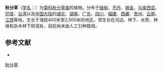 {{Speciesbox
| name = 秋分草
| status = 
| status_system = 
| image = Aster vertucilatus syuubunsou06.jpg
| genus = Rhynchospermum
| species = verticillatum
| authority = Reinw. ex Bl.
}}

'''秋分草'''（[[学名|学名]]：{{lang|la|''Rhynchospermum verticillatum''}}）为[[菊科|菊科]][[秋分草属|秋分草属]]的植物。分布于[[缅甸|缅甸]]、[[不丹|不丹]]、[[锡金|锡金]]、[[马来西亚|马来西亚]]、[[印度|印度]]、[[台湾|台湾]]以及[[中国大陆|中国大陆]]的[[湖北|湖北]]、[[湖南|湖南]]、[[广东|广东]]、[[四川|四川]]、[[福建|福建]]、[[西藏|西藏]]、[[贵州|贵州]]、[[云南|云南]]、[[江西|江西]]等地，生长于海拔400米至2,500米的地区，常生长在沟边、林下、水旁、林缘和杂木林下阴湿处，目前尚未由人工引种栽培。

== 参考文献 ==
<div class="references-small">
* {{cite web| url =http://www.bioinfo.cn/db05/KmzwSpecies.php?action=view&id=4199| title =秋分草| work =《中国高等植物数据库全库》| publisher =中国科学院微生物研究所| author =昆明植物研究所| accessdate =2009-02-25| deadurl =yes| archiveurl =https://web.archive.org/web/20160305050224/http://www.bioinfo.cn/db05/KmzwSpecies.php?action=view&id=4199| archivedate =2016-03-05}}
</div>
{{Taxonbar|from=Q24850260}}

[[Category:秋分草属|秋分草]]


{{植物小作品}}